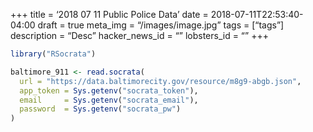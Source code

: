 +++
title = '2018 07 11 Public Police Data'
date = 2018-07-11T22:53:40-04:00
draft = true
meta_img = "/images/image.jpg"
tags = ["tags"]
description = "Desc"
hacker_news_id = ""
lobsters_id = ""
+++

```r
library("RSocrata")

baltimore_911 <- read.socrata(
  url = "https://data.baltimorecity.gov/resource/m8g9-abgb.json",
  app_token = Sys.getenv("socrata_token"),
  email     = Sys.getenv("socrata_email"),
  password  = Sys.getenv("socrata_pw")
)
```

